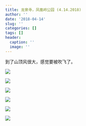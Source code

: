 ```yaml
---
title: 龙泉寺，凤凰岭公园 (4.14.2018)
author: ''
date: '2018-04-14'
slug: ''
categories: []
tags: []
header:
  caption: ''
  image: ''
---
```


到了山顶风很大，感觉要被吹飞了。

![](/post/2018-04-14-_files/26.jpeg)


![](/post/2018-04-14-_files/27.jpeg)

![](/post/2018-04-14-_files/28.jpeg)

![](/post/2018-04-14-_files/29.jpeg)

![](/post/2018-04-14-_files/30.jpeg)



![](/post/2018-04-14-_files/32.jpeg)